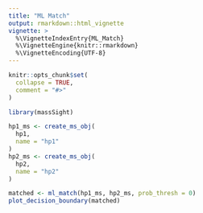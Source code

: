 ```yaml
---
title: "ML Match"
output: rmarkdown::html_vignette
vignette: >
  %\VignetteIndexEntry{ML_Match}
  %\VignetteEngine{knitr::rmarkdown}
  %\VignetteEncoding{UTF-8}
---
```


```r
knitr::opts_chunk$set(
  collapse = TRUE,
  comment = "#>"
)
```

```r
library(massSight)
```

```r
hp1_ms <- create_ms_obj(
  hp1,
  name = "hp1"
)
hp2_ms <- create_ms_obj(
  hp2,
  name = "hp2"
)
```

```r
matched <- ml_match(hp1_ms, hp2_ms, prob_thresh = 0)
plot_decision_boundary(matched)
```


